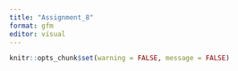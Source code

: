 ```yaml
---
title: "Assignment_8"
format: gfm
editor: visual
---
```


```r
knitr::opts_chunk$set(warning = FALSE, message = FALSE)
```
